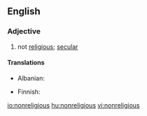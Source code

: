 ==English==

===Adjective===
{{en-adj|-}}

# not [[religious]]; [[secular]]

====Translations====
{{trans-top|not religious; secular}}
* Albanian: {{t+|sq|jofetar}}
{{trans-mid}}
* Finnish: {{t|fi|epäuskonnollinen}}
{{trans-bottom}}

[[io:nonreligious]]
[[hu:nonreligious]]
[[vi:nonreligious]]